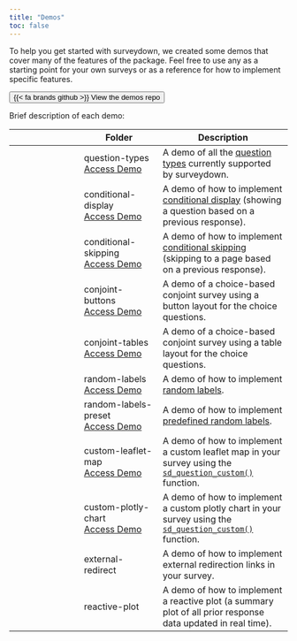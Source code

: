 ```yaml
---
title: "Demos"
toc: false
---
```


To help you get started with surveydown, we created some demos that cover many of the features of the package. Feel free to use any as a starting point for your own surveys or as a reference for how to implement specific features. 

::: {.text-center}

[<button type="button" class="btn btn-primary btn-lg">{{< fa brands github >}} View the demos repo</button>](https://github.com/surveydown-dev/demos)

:::

Brief description of each demo:

|  | Folder | Description |
|-------|--------|-------------|
| <i class="fa fa-list-ul" aria-hidden="true"></i> | question-types<br>[Access Demo](https://surveydown.shinyapps.io/types/) | A demo of all the [question types](manual/question-types.html) currently supported by surveydown. |
| <i class="fa fa-eye" aria-hidden="true"></i> | conditional-display<br>[Access Demo](https://surveydown.shinyapps.io/showif/) | A demo of how to implement [conditional display](manual/conditional-control.html#conditional-display) (showing a question based on a previous response). |
| <i class="fa fa-forward" aria-hidden="true"></i> | conditional-skipping<br>[Access Demo](https://surveydown.shinyapps.io/skipif/) | A demo of how to implement [conditional skipping](manual/conditional-control.html#conditional-skipping) (skipping to a page based on a previous response). |
| <i class="fa fa-balance-scale" aria-hidden="true"></i> | conjoint-buttons<br>[Access Demo](https://surveydown.shinyapps.io/conjoint/) | A demo of a choice-based conjoint survey using a button layout for the choice questions. |
| <i class="fa fa-balance-scale" aria-hidden="true"></i> | conjoint-tables<br>[Access Demo](https://surveydown2.shinyapps.io/conjoint2/) | A demo of a choice-based conjoint survey using a table layout for the choice questions. |
| <i class="fa fa-random" aria-hidden="true"></i> | random-labels<br>[Access Demo](https://surveydown.shinyapps.io/random/) | A demo of how to implement [random labels](manual/reactivity.html#randomizing-question-labels). |
| <i class="fa fa-shuffle" aria-hidden="true"></i> | random-labels-preset<br>[Access Demo](https://surveydown2.shinyapps.io/random2/) | A demo of how to implement [predefined random labels](manual/reactivity.html#pre-defined-randomization). |
| <i class="fa fa-map-location-dot" aria-hidden="true"></i> | custom-leaflet-map<br>[Access Demo](https://surveydown2.shinyapps.io/leaflet/) | A demo of how to implement a custom leaflet map in your survey using the [`sd_question_custom()`](manual/custom-questions.html) function. |
| <i class="fa fa-chart-line" aria-hidden="true"></i> | custom-plotly-chart<br>[Access Demo](https://surveydown2.shinyapps.io/plotly/) | A demo of how to implement a custom plotly chart in your survey using the [`sd_question_custom()`](manual/custom-questions.html) function. |
| <i class="fa fa-up-right-from-square" aria-hidden="true"></i> | external-redirect | A demo of how to implement external redirection links in your survey. |
| <i class="fa fa-chart-line" aria-hidden="true"></i> | reactive-plot | A demo of how to implement a reactive plot (a summary plot of all prior response data updated in real time). |

